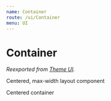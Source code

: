 ```yaml
---
name: Container
route: /ui/Container
menu: UI
---
```



# Container

_Reexported from [Theme UI](https://theme-ui.com/components/container/)._

Centered, max-width layout component

<Playground>
  <Container p={3} bg="gray.3">
    Centered container
  </Container>
</Playground>
